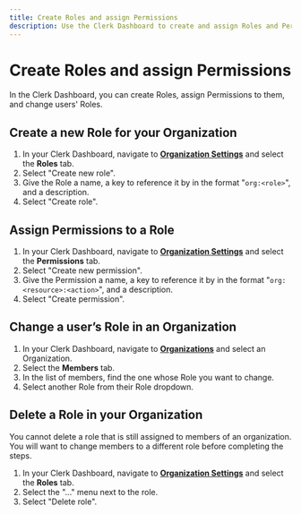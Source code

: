 ```yaml
---
title: Create Roles and assign Permissions
description: Use the Clerk Dashboard to create and assign Roles and Permissions to users in your Organization.
---
```


# Create Roles and assign Permissions

In the Clerk Dashboard, you can create Roles, assign Permissions to them, and change users' Roles.

## Create a new Role for your Organization

1. In your Clerk Dashboard, navigate to [**Organization Settings**](https://dashboard.clerk.com/last-active?path=organizations-settings) and select the **Roles** tab. 
2. Select "Create new role".
3. Give the Role a name, a key to reference it by in the format "`org:<role>`", and a description.
4. Select "Create role".

## Assign Permissions to a Role

1. In your Clerk Dashboard, navigate to [**Organization Settings**](https://dashboard.clerk.com/last-active?path=organizations-settings) and select the **Permissions** tab. 
2. Select "Create new permission".
3. Give the Permission a name, a key to reference it by in the format "`org:<resource>:<action>`", and a description.
4. Select "Create permission".

## Change a user’s Role in an Organization

1. In your Clerk Dashboard, navigate to [**Organizations**](https://dashboard.clerk.com/last-active?path=organizations) and select an Organization.
2. Select the **Members** tab. 
3. In the list of members, find the one whose Role you want to change.
4. Select another Role from their Role dropdown.

## Delete a Role in your Organization

You cannot delete a role that is still assigned to members of an organization. You will want to change members to a different role before completing the steps.

1. In your Clerk Dashboard, navigate to [**Organization Settings**](https://dashboard.clerk.com/last-active?path=organizations-settings) and select the **Roles** tab. 
2. Select the "..." menu next to the role.
3. Select "Delete role".
